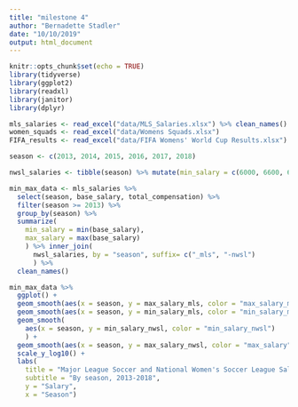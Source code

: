 ```yaml
---
title: "milestone 4"
author: "Bernadette Stadler"
date: "10/10/2019"
output: html_document
---
```


```r
knitr::opts_chunk$set(echo = TRUE)
library(tidyverse)
library(ggplot2)
library(readxl)
library(janitor)
library(dplyr)
```

```r
mls_salaries <- read_excel("data/MLS_Salaries.xlsx") %>% clean_names()
women_squads <- read_excel("data/Womens Squads.xlsx")
FIFA_results <- read_excel("data/FIFA Womens' World Cup Results.xlsx")
```

```r
season <- c(2013, 2014, 2015, 2016, 2017, 2018)

nwsl_salaries <- tibble(season) %>% mutate(min_salary = c(6000, 6600, 6842, 7200, 15000, 15750)) %>% mutate(max_salary = c(30000, 31500, 37800, 39700, 41700, 44000))

min_max_data <- mls_salaries %>% 
  select(season, base_salary, total_compensation) %>% 
  filter(season >= 2013) %>% 
  group_by(season) %>% 
  summarize(
    min_salary = min(base_salary), 
    max_salary = max(base_salary)
    ) %>% inner_join(
      nwsl_salaries, by = "season", suffix= c("_mls", "-nwsl")
      ) %>% 
  clean_names() 
```

```r

min_max_data %>% 
  ggplot() + 
  geom_smooth(aes(x = season, y = max_salary_mls, color = "max_salary_mls")) +
  geom_smooth(aes(x = season, y = min_salary_mls, color = "min_salary_mls")) + 
  geom_smooth(
    aes(x = season, y = min_salary_nwsl, color = "min_salary_nwsl")
    ) + 
  geom_smooth(aes(x = season, y = max_salary_nwsl, color = "max_salary")) + 
  scale_y_log10() + 
  labs(
    title = "Major League Soccer and National Women's Soccer League Salaries",
    subtitle = "By season, 2013-2018",
    y = "Salary",
    x = "Season")

```